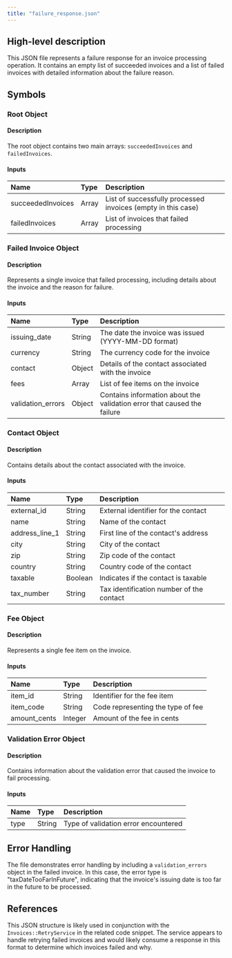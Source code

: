 ```yaml
---
title: "failure_response.json"
---
```


## High-level description
This JSON file represents a failure response for an invoice processing operation. It contains an empty list of succeeded invoices and a list of failed invoices with detailed information about the failure reason.

## Symbols

### Root Object
#### Description
The root object contains two main arrays: `succeededInvoices` and `failedInvoices`.

#### Inputs
| Name | Type | Description |
|:-----|:-----|:------------|
| succeededInvoices | Array | List of successfully processed invoices (empty in this case) |
| failedInvoices | Array | List of invoices that failed processing |

### Failed Invoice Object
#### Description
Represents a single invoice that failed processing, including details about the invoice and the reason for failure.

#### Inputs
| Name | Type | Description |
|:-----|:-----|:------------|
| issuing_date | String | The date the invoice was issued (YYYY-MM-DD format) |
| currency | String | The currency code for the invoice |
| contact | Object | Details of the contact associated with the invoice |
| fees | Array | List of fee items on the invoice |
| validation_errors | Object | Contains information about the validation error that caused the failure |

### Contact Object
#### Description
Contains details about the contact associated with the invoice.

#### Inputs
| Name | Type | Description |
|:-----|:-----|:------------|
| external_id | String | External identifier for the contact |
| name | String | Name of the contact |
| address_line_1 | String | First line of the contact's address |
| city | String | City of the contact |
| zip | String | Zip code of the contact |
| country | String | Country code of the contact |
| taxable | Boolean | Indicates if the contact is taxable |
| tax_number | String | Tax identification number of the contact |

### Fee Object
#### Description
Represents a single fee item on the invoice.

#### Inputs
| Name | Type | Description |
|:-----|:-----|:------------|
| item_id | String | Identifier for the fee item |
| item_code | String | Code representing the type of fee |
| amount_cents | Integer | Amount of the fee in cents |

### Validation Error Object
#### Description
Contains information about the validation error that caused the invoice to fail processing.

#### Inputs
| Name | Type | Description |
|:-----|:-----|:------------|
| type | String | Type of validation error encountered |

## Error Handling
The file demonstrates error handling by including a `validation_errors` object in the failed invoice. In this case, the error type is "taxDateTooFarInFuture", indicating that the invoice's issuing date is too far in the future to be processed.

## References
This JSON structure is likely used in conjunction with the `Invoices::RetryService` in the related code snippet. The service appears to handle retrying failed invoices and would likely consume a response in this format to determine which invoices failed and why.